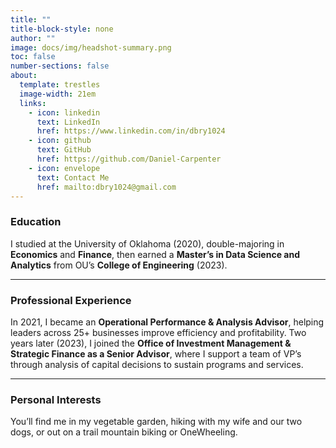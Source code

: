 ```yaml
---
title: ""
title-block-style: none
author: ""
image: docs/img/headshot-summary.png
toc: false
number-sections: false
about:
  template: trestles
  image-width: 21em
  links: 
    - icon: linkedin
      text: LinkedIn
      href: https://www.linkedin.com/in/dbry1024
    - icon: github
      text: GitHub
      href: https://github.com/Daniel-Carpenter
    - icon: envelope
      text: Contact Me
      href: mailto:dbry1024@gmail.com
---
```


### Education

I studied at the University of Oklahoma (2020), double-majoring in **Economics** and **Finance**, then earned a **Master’s in Data Science and Analytics** from OU’s **College of Engineering** (2023).

---

### Professional Experience

In 2021, I became an **Operational Performance & Analysis Advisor**, helping leaders across 25+ businesses improve efficiency and profitability. Two years later (2023), I joined the **Office of Investment Management & Strategic Finance as a Senior Advisor**, where I support a team of VP's through analysis of capital decisions to sustain programs and services.

---

### Personal Interests

You’ll find me in my vegetable garden, hiking with my wife and our two dogs, or out on a trail mountain biking or OneWheeling. 

<!-- > *Click a module below to see my shareable projects or resume!*  -->

<!-- [<img src = 'img/projects.png' height=250 >](docs/) -->
<!-- [<img src = 'img/resume.png' height=250 >](docs/resume/) -->
